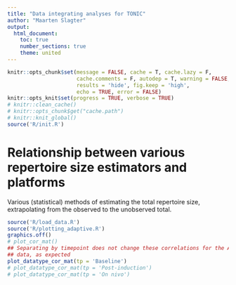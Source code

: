 ```yaml
---
title: "Data integrating analyses for TONIC"
author: "Maarten Slagter"
output: 
  html_document:
    toc: true
    number_sections: true
    theme: united
---
```



```r
knitr::opts_chunk$set(message = FALSE, cache = T, cache.lazy = F,
                      cache.comments = F, autodep = T, warning = FALSE,
                      results = 'hide', fig.keep = 'high',
                      echo = TRUE, error = FALSE)
knitr::opts_knit$set(progress = TRUE, verbose = TRUE)
# knitr::clean_cache()
# knitr::opts_chunk$get("cache.path")
# knitr::knit_global()
source('R/init.R')
```



# Relationship between various repertoire size estimators and platforms

Various (statistical) methods of estimating the total repertoire size,
extrapolating from the observed to the unobserved total.

```r
source('R/load_data.R')
source('R/plotting_adaptive.R')
graphics.off()
# plot_cor_mat()
## Separating by timepoint does not change these correlations for the Adapative
## data, as expected
plot_datatype_cor_mat(tp = 'Baseline')
# plot_datatype_cor_mat(tp = 'Post-induction')
# plot_datatype_cor_mat(tp = 'On nivo')
```
